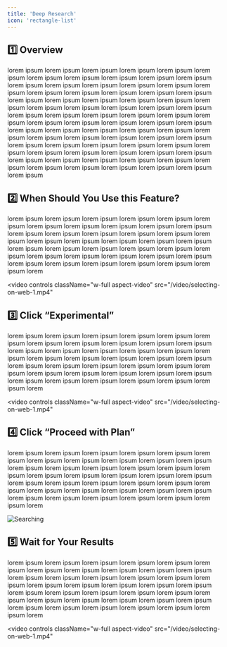 ```yaml
---
title: 'Deep Research'
icon: 'rectangle-list'
---
```


## 1️⃣ Overview
lorem ipsum lorem ipsum lorem ipsum lorem ipsum lorem ipsum lorem ipsum lorem ipsum lorem ipsum lorem ipsum lorem ipsum lorem ipsum lorem ipsum lorem ipsum lorem ipsum lorem ipsum lorem ipsum lorem ipsum lorem ipsum lorem ipsum lorem ipsum lorem ipsum lorem ipsum lorem ipsum lorem ipsum lorem ipsum lorem ipsum lorem ipsum lorem ipsum lorem ipsum lorem ipsum lorem ipsum lorem ipsum lorem ipsum lorem ipsum lorem ipsum lorem ipsum lorem ipsum lorem ipsum lorem ipsum lorem ipsum lorem ipsum lorem ipsum lorem ipsum lorem ipsum lorem ipsum lorem ipsum lorem ipsum lorem ipsum lorem ipsum lorem ipsum lorem ipsum lorem ipsum lorem ipsum lorem ipsum lorem ipsum lorem ipsum lorem ipsum lorem ipsum lorem ipsum lorem ipsum lorem ipsum lorem ipsum lorem ipsum lorem ipsum lorem ipsum lorem ipsum lorem ipsum lorem ipsum lorem ipsum lorem ipsum lorem ipsum lorem ipsum lorem ipsum lorem ipsum lorem ipsum lorem ipsum lorem ipsum lorem ipsum

## 2️⃣ When Should You Use this Feature?
lorem ipsum lorem ipsum lorem ipsum lorem ipsum lorem ipsum lorem ipsum lorem ipsum lorem ipsum lorem ipsum lorem ipsum lorem ipsum lorem ipsum lorem ipsum lorem ipsum lorem ipsum lorem ipsum lorem ipsum lorem ipsum lorem ipsum lorem ipsum lorem ipsum lorem ipsum lorem ipsum lorem ipsum lorem ipsum lorem ipsum lorem ipsum lorem ipsum lorem ipsum lorem ipsum lorem ipsum lorem ipsum lorem ipsum lorem ipsum lorem ipsum lorem ipsum lorem ipsum lorem ipsum lorem ipsum lorem

<video
	controls
	className="w-full aspect-video"
	src="/video/selecting-on-web-1.mp4"
></video>

## 3️⃣ Click “Experimental”
lorem ipsum lorem ipsum lorem ipsum lorem ipsum lorem ipsum lorem ipsum lorem ipsum lorem ipsum lorem ipsum lorem ipsum lorem ipsum lorem ipsum lorem ipsum lorem ipsum lorem ipsum lorem ipsum lorem ipsum lorem ipsum lorem ipsum lorem ipsum lorem ipsum lorem ipsum lorem ipsum lorem ipsum lorem ipsum lorem ipsum lorem ipsum lorem ipsum lorem ipsum lorem ipsum lorem ipsum lorem ipsum lorem ipsum lorem ipsum lorem ipsum lorem ipsum lorem ipsum lorem ipsum lorem ipsum lorem

<video
	controls
	className="w-full aspect-video"
	src="/video/selecting-on-web-1.mp4"
></video>

## 4️⃣ Click “Proceed with Plan”
lorem ipsum lorem ipsum lorem ipsum lorem ipsum lorem ipsum lorem ipsum lorem ipsum lorem ipsum lorem ipsum lorem ipsum lorem ipsum lorem ipsum lorem ipsum lorem ipsum lorem ipsum lorem ipsum lorem ipsum lorem ipsum lorem ipsum lorem ipsum lorem ipsum lorem ipsum lorem ipsum lorem ipsum lorem ipsum lorem ipsum lorem ipsum lorem ipsum lorem ipsum lorem ipsum lorem ipsum lorem ipsum lorem ipsum lorem ipsum lorem ipsum lorem ipsum lorem ipsum lorem ipsum lorem ipsum lorem

<img
	className="block dark:hidden"
	src="/images/searching-on-earnings.png"
	alt="Searching"
/>

## 5️⃣ Wait for Your Results
lorem ipsum lorem ipsum lorem ipsum lorem ipsum lorem ipsum lorem ipsum lorem ipsum lorem ipsum lorem ipsum lorem ipsum lorem ipsum lorem ipsum lorem ipsum lorem ipsum lorem ipsum lorem ipsum lorem ipsum lorem ipsum lorem ipsum lorem ipsum lorem ipsum lorem ipsum lorem ipsum lorem ipsum lorem ipsum lorem ipsum lorem ipsum lorem ipsum lorem ipsum lorem ipsum lorem ipsum lorem ipsum lorem ipsum lorem ipsum lorem ipsum lorem ipsum lorem ipsum lorem ipsum lorem ipsum lorem

<video
	controls
	className="w-full aspect-video"
	src="/video/selecting-on-web-1.mp4"
></video>
